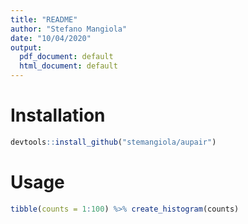 ```yaml
---
title: "README"
author: "Stefano Mangiola"
date: "10/04/2020"
output:
  pdf_document: default
  html_document: default
---
```


# Installation

```r
devtools::install_github("stemangiola/aupair")
```

# Usage

```r
tibble(counts = 1:100) %>% create_histogram(counts)
```
